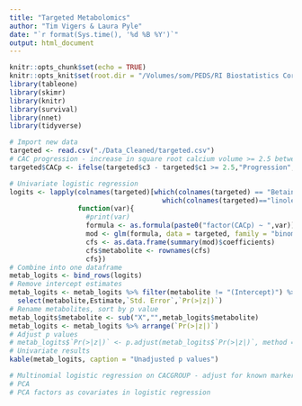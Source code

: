 ```yaml
---
title: "Targeted Metabolomics"
author: "Tim Vigers & Laura Pyle"
date: "`r format(Sys.time(), '%d %B %Y')`"
output: html_document
---
```


```r
knitr::opts_chunk$set(echo = TRUE)
knitr::opts_knit$set(root.dir = "/Volumes/som/PEDS/RI Biostatistics Core/Shared/Shared Projects/Laura/BDC/Projects/Janet Snell-Bergeon/AHA collaborative grant")
library(tableone)
library(skimr)
library(knitr)
library(survival)
library(nnet)
library(tidyverse)
```

```r
# Import new data
targeted <- read.csv("./Data_Cleaned/targeted.csv")
# CAC progression - increase in square root calcium volume >= 2.5 between baseline and visit 3
targeted$CACp <- ifelse(targeted$c3 - targeted$c1 >= 2.5,"Progression","No Progression")
```

```r
# Univariate logistic regression
logits <- lapply(colnames(targeted)[which(colnames(targeted) == "Betaine"):
                                      which(colnames(targeted)=="linoleic.acid")], 
                 function(var){
                   #print(var)
                   formula <- as.formula(paste0("factor(CACp) ~ ",var))
                   mod <- glm(formula, data = targeted, family = "binomial") 
                   cfs <- as.data.frame(summary(mod)$coefficients)
                   cfs$metabolite <- rownames(cfs)
                   cfs})
# Combine into one dataframe
metab_logits <- bind_rows(logits)
# Remove intercept estimates
metab_logits <- metab_logits %>% filter(metabolite != "(Intercept)") %>% 
  select(metabolite,Estimate,`Std. Error`,`Pr(>|z|)`)
# Rename metabolites, sort by p value
metab_logits$metabolite <- sub("X","",metab_logits$metabolite)
metab_logits <- metab_logits %>% arrange(`Pr(>|z|)`)
# Adjust p values
# metab_logits$`Pr(>|z|)` <- p.adjust(metab_logits$`Pr(>|z|)`, method = "fdr")
# Univariate results
kable(metab_logits, caption = "Unadjusted p values")
```

```r
# Multinomial logistic regression on CACGROUP - adjust for known markers
# PCA
# PCA factors as covariates in logistic regression
```